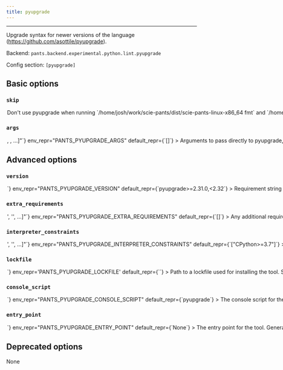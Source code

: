 ```yaml
---
title: pyupgrade
---
```



---

Upgrade syntax for newer versions of the language (https://github.com/asottile/pyupgrade).

Backend: <span className="color--primary">`pants.backend.experimental.python.lint.pyupgrade`</span>

Config section: <span className="color--primary">`[pyupgrade]`</span>

<span className={styles.options}>

## Basic options

### `skip`

<Option
  cli_repr={`--[no-]pyupgrade-skip`}
  env_repr="PANTS_PYUPGRADE_SKIP"
  default_repr={`False`}
>
  Don&#x27;t use pyupgrade when running
  `/home/josh/work/scie-pants/dist/scie-pants-linux-x86_64 fmt` and
  `/home/josh/work/scie-pants/dist/scie-pants-linux-x86_64 lint`.
</Option>

### `args`

<Option
  cli_repr={`--pyupgrade-args="[<shell_str>, <shell_str>, ...]"`}
  env_repr="PANTS_PYUPGRADE_ARGS"
  default_repr={`[]`}
>
  Arguments to pass directly to pyupgrade, e.g. `--pyupgrade-args="--py39-plus
  --keep-runtime-typing"`
</Option>

## Advanced options

### `version`

<Option
  cli_repr={`--pyupgrade-version=<str>`}
  env_repr="PANTS_PYUPGRADE_VERSION"
  default_repr={`pyupgrade>=2.31.0,<2.32`}
>
  Requirement string for the tool.
</Option>

### `extra_requirements`

<Option
  cli_repr={`--pyupgrade-extra-requirements="['<str>', '<str>', ...]"`}
  env_repr="PANTS_PYUPGRADE_EXTRA_REQUIREMENTS"
  default_repr={`[]`}
>
  Any additional requirement strings to use with the tool. This is useful if the
  tool allows you to install plugins or if you need to constrain a dependency to
  a certain version.
</Option>

### `interpreter_constraints`

<Option
  cli_repr={`--pyupgrade-interpreter-constraints="['<str>', '<str>', ...]"`}
  env_repr="PANTS_PYUPGRADE_INTERPRETER_CONSTRAINTS"
  default_repr={`["CPython>=3.7"]`}
>
  Python interpreter constraints for this tool.
</Option>

### `lockfile`

<Option
  cli_repr={`--pyupgrade-lockfile=<str>`}
  env_repr='PANTS_PYUPGRADE_LOCKFILE'
  default_repr={`<default>`}
>
Path to a lockfile used for installing the tool.

Set to the string `<default>` to use a lockfile provided by Pants, so long as you have not changed the `--version` and `--extra-requirements` options, and the tool&#x27;s interpreter constraints are compatible with the default. Pants will error or warn if the lockfile is not compatible (controlled by `[python].invalid_lockfile_behavior`). See https://github.com/pantsbuild/pants/blob/release_2.10.1/src/python/pants/backend/python/lint/pyupgrade/lockfile.txt for the default lockfile contents.

Set to the string `<none>` to opt out of using a lockfile. We do not recommend this, though, as lockfiles are essential for reproducible builds.

To use a custom lockfile, set this option to a file path relative to the build root, then run `./pants generate-lockfiles --resolve=pyupgrade`.

Lockfile generation currently does not wire up the `[python-repos]` options. If lockfile generation fails, you can manually generate a lockfile, such as by using pip-compile or `pip freeze`. Set this option to the path to your manually generated lockfile. When manually maintaining lockfiles, set `[python].invalid_lockfile_behavior = 'ignore'`.

</Option>

### `console_script`

<Option
  cli_repr={`--pyupgrade-console-script=<str>`}
  env_repr="PANTS_PYUPGRADE_CONSOLE_SCRIPT"
  default_repr={`pyupgrade`}
>
  The console script for the tool. Using this option is generally preferable to
  (and mutually exclusive with) specifying an --entry-point since console script
  names have a higher expectation of staying stable across releases of the tool.
  Usually, you will not want to change this from the default.
</Option>

### `entry_point`

<Option
  cli_repr={`--pyupgrade-entry-point=<str>`}
  env_repr="PANTS_PYUPGRADE_ENTRY_POINT"
  default_repr={`None`}
>
  The entry point for the tool. Generally you only want to use this option if
  the tool does not offer a --console-script (which this option is mutually
  exclusive with). Usually, you will not want to change this from the default.
</Option>

## Deprecated options

None

</span>


